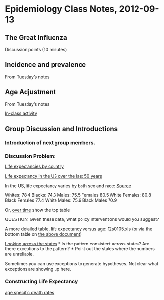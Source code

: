 Epidemiology Class Notes, 2012-09-13
========================================================

## The Great Influenza

Discussion points (10 minutes)

## Incidence and prevalence 

From Tuesday's notes

## Age Adjustment

From Tuesday's notes

[In-class activity](Activities/age-adjustment.pdf)

## Group Discussion and Introductions

### Introduction of next group members.

### Discussion Problem: 

[Life expectancies by country](http://en.wikipedia.org/wiki/List_of_countries_by_life_expectancy)

[Life expectancy in the US over the last 50 years](http://www.google.com/publicdata/explore?ds=d5bncppjof8f9_&met_y=sp_dyn_le00_in&idim=country:USA&dl=en&hl=en&q=life+expectancy+united+states#!ctype=l&strail=false&bcs=d&nselm=h&met_y=sp_dyn_le00_in&scale_y=lin&ind_y=false&rdim=region&idim=country:USA&ifdim=region&tstart=-293482800000&tend=1284354000000&hl=en_US&dl=en&ind=false)

In the US, life expectancy varies by both sex and race: [Source](http://www.census.gov/compendia/statab/cats/births_deaths_marriages_divorces/life_expectancy.html)

Whites: 78.4  Blacks: 74.3
Males: 75.5   Females 80.5
White Females: 80.8   Black Females 77.4
White Males: 75.9  Black Males 70.9

Or, [over time](http://www.census.gov/compendia/statab/2012/tables/12s0104.pdf) show the top table 

QUESTION: Given these data, what policy interventions would you suggest?

A more detailed table, life expectancy versus age: 12s0105.xls
(or via the bottom table on [the above document](http://www.census.gov/compendia/statab/2012/tables/12s0104.pdf))

[Looking across the states](http://www.census.gov/compendia/statab/2012/tables/12s0108.pdf)
* Is the pattern consistent across states?  Are there exceptions to the pattern?
* Point out the states where the numbers are unreliable.

Sometimes you can use exceptions to generate hypotheses.  Not clear what exceptions are showing up here.

### Constructing Life Expectancy

[age specific death rates](http://www.census.gov/compendia/statab/2012/tables/12s0107.pdf)
